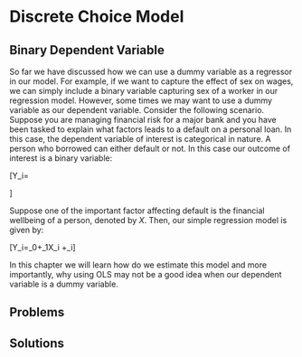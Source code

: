 # Discrete Choice Model

## Binary Dependent Variable

So far we have discussed how we can use a dummy variable as a regressor in our model. For example, if we want to capture the effect of sex on wages, we can simply include a binary variable capturing sex of a worker in our regression model. However, some times we may want to use a dummy variable as our dependent variable. Consider the following scenario. Suppose you are managing financial risk for a major bank and you have been tasked to explain what factors leads to a default on a personal loan. In this case, the dependent variable of interest is categorical in nature. A person who borrowed can either default or not. In this case our outcome of interest is a binary variable:

\[Y_i= \begin{cases}
1 & \text{if observation} \ i \ \text{defaults on loan} \\
0 & \text{otherwise}
\end{cases}\]

Suppose one of the important factor affecting default is the financial wellbeing of a person, denoted by $X$. Then, our simple regression model is given by:

\[Y_i=\beta_0+\beta_1\cdot X_i +\epsilon_i\]

In this chapter we will learn how do we estimate this model and more importantly, why using OLS may not be a good idea when our dependent variable is a dummy variable.

## Problems{-}

## Solutions{-}
